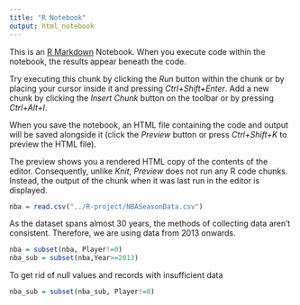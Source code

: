 ```yaml
---
title: "R Notebook"
output: html_notebook
---
```


This is an [R Markdown](http://rmarkdown.rstudio.com) Notebook. When you execute code within the notebook, the results appear beneath the code. 

Try executing this chunk by clicking the *Run* button within the chunk or by placing your cursor inside it and pressing *Ctrl+Shift+Enter*. 
Add a new chunk by clicking the *Insert Chunk* button on the toolbar or by pressing *Ctrl+Alt+I*.

When you save the notebook, an HTML file containing the code and output will be saved alongside it (click the *Preview* button or press *Ctrl+Shift+K* to preview the HTML file).

The preview shows you a rendered HTML copy of the contents of the editor. Consequently, unlike *Knit*, *Preview* does not run any R code chunks. Instead, the output of the chunk when it was last run in the editor is displayed.
```r
nba = read.csv("../R-project/NBASeasonData.csv")
```

As the dataset spans almost 30 years, the methods of collecting data aren't consistent. Therefore, we are using data from 2013 onwards.

```r
nba = subset(nba, Player!=0)
nba_sub = subset(nba,Year>=2013)
```
To get rid of null values and records with insufficient data
```r
nba_sub = subset(nba_sub, Player!=0)

```

